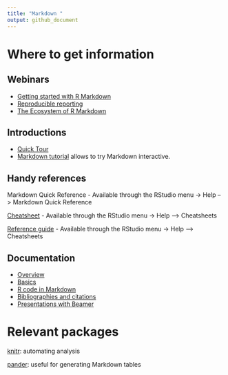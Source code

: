 ```yaml
---
title: "Markdown "
output: github_document
---
```


# Where to get information

## Webinars

- [Getting started with R Markdown](https://www.rstudio.com/resources/webinars/getting-started-with-r-markdown/)
- [Reproducible reporting](https://www.rstudio.com/resources/webinars/reproducible-reporting/)
- [The Ecosystem of R Markdown](https://www.rstudio.com/resources/webinars/the-ecosystem-of-r-markdown/)

## Introductions

- [Quick Tour](http://rmarkdown.rstudio.com/authoring_quick_tour.html)
- [Markdown tutorial](http://www.markdowntutorial.com/) allows to try Markdown interactive.

## Handy references

Markdown Quick Reference
    - Available through the RStudio menu -> Help --> Markdown Quick Reference

[Cheatsheet](http://www.rstudio.com/wp-content/uploads/2016/03/rmarkdown-cheatsheet-2.0.pdf)
    - Available through the RStudio menu -> Help --> Cheatsheets

[Reference guide](http://www.rstudio.com/wp-content/uploads/2015/03/rmarkdown-reference.pdf)
    - Available through the RStudio menu -> Help --> Cheatsheets

## Documentation

- [Overview](http://rmarkdown.rstudio.com/)
- [Basics](http://rmarkdown.rstudio.com/authoring_basics.html)
- [R code in Markdown](http://rmarkdown.rstudio.com/authoring_rcodechunks.html)
- [Bibliographies and citations](http://rmarkdown.rstudio.com/authoring_bibliographies_and_citations.html)
- [Presentations with Beamer](http://rmarkdown.rstudio.com/beamer_presentation_format.html)


# Relevant packages

[knitr](http://yihui.name/knitr/): automating analysis

[pander](http://rapporter.github.io/pander/#markdown-tables): useful for generating Markdown tables
